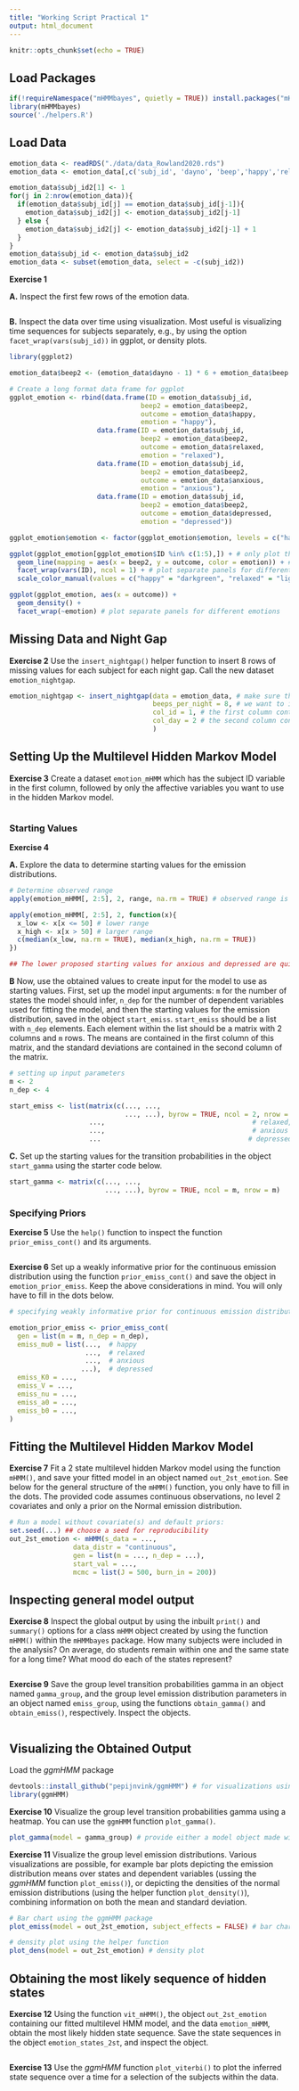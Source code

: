 ```yaml
---
title: "Working Script Practical 1"
output: html_document
---
```


```r
knitr::opts_chunk$set(echo = TRUE)
```

## Load Packages

```r
if(!requireNamespace("mHMMbayes", quietly = TRUE)) install.packages("mHMMbayes")
library(mHMMbayes)
source('./helpers.R')
```

## Load Data

```r
emotion_data <- readRDS("./data/data_Rowland2020.rds")
emotion_data <- emotion_data[,c('subj_id', 'dayno', 'beep','happy','relaxed','anxious','depressed')] # only use a subset of variables
```

```r
emotion_data$subj_id2[1] <- 1
for(j in 2:nrow(emotion_data)){
  if(emotion_data$subj_id[j] == emotion_data$subj_id[j-1]){
    emotion_data$subj_id2[j] <- emotion_data$subj_id2[j-1]
  } else {
    emotion_data$subj_id2[j] <- emotion_data$subj_id2[j-1] + 1
  }
}
emotion_data$subj_id <- emotion_data$subj_id2
emotion_data <- subset(emotion_data, select = -c(subj_id2))
```

**Exercise 1**

**A.** Inspect the first few rows of the emotion data.
```r

```

**B.** Inspect the data over time using visualization. Most useful is visualizing time sequences for subjects separately, e.g., by using the option `facet_wrap(vars(subj_id))` in ggplot, or density plots.

```r
library(ggplot2)

emotion_data$beep2 <- (emotion_data$dayno - 1) * 6 + emotion_data$beep # add a beep number

# Create a long format data frame for ggplot
ggplot_emotion <- rbind(data.frame(ID = emotion_data$subj_id, 
                                 beep2 = emotion_data$beep2, 
                                 outcome = emotion_data$happy,
                                 emotion = "happy"),
                      data.frame(ID = emotion_data$subj_id, 
                                 beep2 = emotion_data$beep2, 
                                 outcome = emotion_data$relaxed,
                                 emotion = "relaxed"),
                      data.frame(ID = emotion_data$subj_id, 
                                 beep2 = emotion_data$beep2, 
                                 outcome = emotion_data$anxious,
                                 emotion = "anxious"),
                      data.frame(ID = emotion_data$subj_id, 
                                 beep2 = emotion_data$beep2, 
                                 outcome = emotion_data$depressed,
                                 emotion = "depressed"))

ggplot_emotion$emotion <- factor(ggplot_emotion$emotion, levels = c("happy", "relaxed", "anxious", "depressed")) # turn the emotion variable into a factor

ggplot(ggplot_emotion[ggplot_emotion$ID %in% c(1:5),]) + # only plot the first 5 subjects
  geom_line(mapping = aes(x = beep2, y = outcome, color = emotion)) + # line plot for time series (different colors for each emotion)
  facet_wrap(vars(ID), ncol = 1) + # plot separate panels for different subjects
  scale_color_manual(values = c("happy" = "darkgreen", "relaxed" = "lightgreen", "anxious" = "darkred", "depressed" = "red")) # color palette

ggplot(ggplot_emotion, aes(x = outcome)) +
  geom_density() +
  facet_wrap(~emotion) # plot separate panels for different emotions
```

## Missing Data and Night Gap

**Exercise 2**
Use the `insert_nightgap()` helper function to insert 8 rows of missing values for each subject for each night gap. Call the new dataset `emotion_nightgap`.

```r
emotion_nightgap <- insert_nightgap(data = emotion_data, # make sure the first column contains the subject IDs, and the second column contains the day numbers
                                    beeps_per_night = 8, # we want to insert 8 beeps for each night
                                    col_id = 1, # the first column contains the subject IDs
                                    col_day = 2 # the second column contains the day numbers
                                    )
```

## Setting Up the Multilevel Hidden Markov Model

**Exercise 3**
Create a dataset `emotion_mHMM` which has the subject ID variable in the first column, followed by only the affective variables you want to use in the hidden Markov model. 

```r

```

### Starting Values

**Exercise 4**

**A.** Explore the data to determine starting values for the emission distributions.

```r
# Determine observed range
apply(emotion_mHMM[, 2:5], 2, range, na.rm = TRUE) # observed range is from 0 to 100 for all variables

apply(emotion_mHMM[, 2:5], 2, function(x){
  x_low <- x[x <= 50] # lower range
  x_high <- x[x > 50] # larger range
  c(median(x_low, na.rm = TRUE), median(x_high, na.rm = TRUE))
})

## The lower proposed starting values for anxious and depressed are quite close to the boundary of 0, so we should bring the starting values for state 1 and 2 closer together for these variables.
```

**B** Now, use the obtained values to create input for the model to use as starting values. First, set up the model input arguments: `m` for the number of states the model should infer, `n_dep` for the number of dependent variables used for fitting the model, and then the starting values for the emission distribution, saved in the object `start_emiss`. `start_emiss` should be a list with `n_dep` elements. Each element within the list should be a matrix with 2 columns and `m` rows. The means are contained in the first column of this matrix, and the standard deviations are contained in the second column of the matrix.

```r
# setting up input parameters
m <- 2
n_dep <- 4

start_emiss <- list(matrix(c(..., ...,                                     # happy
                             ..., ...), byrow = TRUE, ncol = 2, nrow = m),
                    ...,                                     # relaxed,
                    ...,                                     # anxious 
                    ...                                     # depressed)
```

**C.** Set up the starting values for the transition probabilities in the object `start_gamma` using the starter code below.

```r
start_gamma <- matrix(c(..., ...,
                        ..., ...), byrow = TRUE, ncol = m, nrow = m)
```

### Specifying Priors

**Exercise 5**
Use the `help()` function to inspect the function `prior_emiss_cont()` and its arguments.

```r

```

**Exercise 6**
Set up a weakly informative prior for the continuous emission distribution using the function `prior_emiss_cont()` and save the object in `emotion_prior_emiss`. Keep the above considerations in mind. You will only have to fill in the dots below.

```r
# specifying weakly informative prior for continuous emission distributions

emotion_prior_emiss <- prior_emiss_cont(
  gen = list(m = m, n_dep = n_dep),
  emiss_mu0 = list(...,  # happy
                   ...,  # relaxed
                   ...,  # anxious
                  ...),  # depressed
  emiss_K0 = ...,
  emiss_V = ...,
  emiss_nu = ...,
  emiss_a0 = ...,
  emiss_b0 = ...,
)
```

## Fitting the Multilevel Hidden Markov Model

**Exercise 7**
Fit a 2 state multilevel hidden Markov model using the function `mHMM()`, and save your fitted model in an object named `out_2st_emotion`. See below for the general structure of the `mHMM()` function, you only have to fill in the dots. The provided code assumes continuous observations, no level 2 covariates and only a prior on the Normal emission distribution.

```r
# Run a model without covariate(s) and default priors:
set.seed(...) ## choose a seed for reproducibility
out_2st_emotion <- mHMM(s_data = ...,
                data_distr = "continuous",
                gen = list(m = ..., n_dep = ...),
                start_val = ...,
                mcmc = list(J = 500, burn_in = 200))
```

## Inspecting general model output 

**Exercise 8**
Inspect the global output by using the inbuilt `print()` and `summary()` options for a class `mHMM` object created by using the function `mHMM()` within the `mHMMbayes` package. How many subjects were included in the analysis? On average, do students remain within one and the same state for a long time? What mood do each of the states represent?

```r

```

**Exercise 9**
Save the group level transition probabilities gamma in an object named `gamma_group`, and the group level emission distribution parameters in an object named `emiss_group`, using the functions `obtain_gamma()` and `obtain_emiss()`, respectively. Inspect the objects.

```r

```

## Visualizing the Obtained Output

Load the *ggmHMM* package
```r
devtools::install_github("pepijnvink/ggmHMM") # for visualizations using ggplot2
library(ggmHMM)
```

**Exercise 10**
Visualize the group level transition probabilities gamma using a heatmap. You can use the `ggmHMM` function `plot_gamma()`.

```r
plot_gamma(model = gamma_group) # provide either a model object made with `mHMM()` or a transition matrix obtained with `obtain_gamma()`
```

**Exercise 11**
Visualize the group level emission distributions. Various visualizations are possible, for example bar plots depicting the emission distribution means over states and dependent variables (ussing the *ggmHMM* function `plot_emiss()`), or depicting the densities of the normal emission distributions (using the helper function `plot_density()`), combining information on both the mean and standard deviation.

```r
# Bar chart using the ggmHMM package
plot_emiss(model = out_2st_emotion, subject_effects = FALSE) # bar chart

# density plot using the helper function
plot_dens(model = out_2st_emotion) # density plot
```

## Obtaining the most likely sequence of hidden states

**Exercise 12**
Using the function `vit_mHMM()`, the object `out_2st_emotion` containing our fitted multilevel HMM model, and the data `emotion_mHMM`, obtain the most likely hidden state sequence. Save the state sequences in the object `emotion_states_2st`, and inspect the object.

```r

```

**Exercise 13**
Use the *ggmHMM* function `plot_viterbi()` to plot the inferred state sequence over a time for a selection of the subjects within the data.

```r

```

